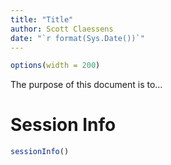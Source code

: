 ```yaml
---
title: "Title"
author: Scott Claessens
date: "`r format(Sys.Date())`"
---
```


```r
options(width = 200)
```

The purpose of this document is to...


# Session Info

```r
sessionInfo()
```

